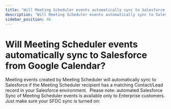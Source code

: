 ```yaml
---
title: "Will Meeting Scheduler events automatically sync to Salesforce from Google Calendar?"
description: "Will Meeting Scheduler events automatically sync to Salesforce from Google Calendar?"
sidebar_position: 46
---
```


# Will Meeting Scheduler events automatically sync to Salesforce from Google Calendar?

Meeting events created by Meeting Scheduler will automatically sync to Salesforce if the Meeting Scheduler recipient has a matching Contact/Lead record in your Salesforce environment. 
Please note: automated Salesforce Sync of Meeting Scheduler events is available only to Enterprise customers.
Just make sure your SFDC sync is turned on: